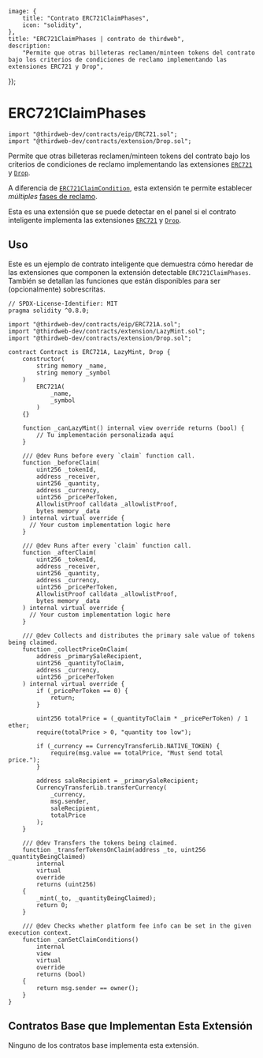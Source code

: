 
	image: {
		title: "Contrato ERC721ClaimPhases",
		icon: "solidity",
	},
	title: "ERC721ClaimPhases | contrato de thirdweb",
	description:
		"Permite que otras billeteras reclamen/minteen tokens del contrato bajo los criterios de condiciones de reclamo implementando las extensiones ERC721 y Drop",
});


# ERC721ClaimPhases 

```solidity
import "@thirdweb-dev/contracts/eip/ERC721.sol";
import "@thirdweb-dev/contracts/extension/Drop.sol";
```

Permite que otras billeteras reclamen/minteen tokens del contrato bajo los criterios de condiciones de reclamo implementando las extensiones [`ERC721`](/contracts/build/extensions/erc-721/ERC721) y [`Drop`](/contracts/build/extensions/general/Drop).

A diferencia de [`ERC721ClaimCondition`](/contracts/build/extensions/erc-721/ERC721ClaimConditions), esta extensión te permite establecer _múltiples_ [fases de reclamo](/glossary/claim-phases).

Esta es una extensión que se puede detectar en el panel si el contrato inteligente implementa las extensiones [`ERC721`](/contracts/build/extensions/erc-721/ERC721) y [`Drop`](/contracts/build/extensions/general/Drop).

<GithubButtonLink href="https://github.com/thirdweb-dev/contracts/blob/main/contracts/extension/Drop.sol" />

## Uso

Este es un ejemplo de contrato inteligente que demuestra cómo heredar de las extensiones que componen la extensión detectable `ERC721ClaimPhases`.
También se detallan las funciones que están disponibles para ser (opcionalmente) sobrescritas.

```solidity
// SPDX-License-Identifier: MIT
pragma solidity ^0.8.0;

import "@thirdweb-dev/contracts/eip/ERC721A.sol";
import "@thirdweb-dev/contracts/extension/LazyMint.sol";
import "@thirdweb-dev/contracts/extension/Drop.sol";

contract Contract is ERC721A, LazyMint, Drop {
    constructor(
        string memory _name,
        string memory _symbol
    )
        ERC721A(
            _name,
            _symbol
        )
    {}

    function _canLazyMint() internal view override returns (bool) {
        // Tu implementación personalizada aquí
    }

    /// @dev Runs before every `claim` function call.
    function _beforeClaim(
        uint256 _tokenId,
        address _receiver,
        uint256 _quantity,
        address _currency,
        uint256 _pricePerToken,
        AllowlistProof calldata _allowlistProof,
        bytes memory _data
    ) internal virtual override {
      // Your custom implementation logic here
    }

    /// @dev Runs after every `claim` function call.
    function _afterClaim(
        uint256 _tokenId,
        address _receiver,
        uint256 _quantity,
        address _currency,
        uint256 _pricePerToken,
        AllowlistProof calldata _allowlistProof,
        bytes memory _data
    ) internal virtual override {
      // Your custom implementation logic here
    }

    /// @dev Collects and distributes the primary sale value of tokens being claimed.
    function _collectPriceOnClaim(
        address _primarySaleRecipient,
        uint256 _quantityToClaim,
        address _currency,
        uint256 _pricePerToken
    ) internal virtual override {
        if (_pricePerToken == 0) {
            return;
        }

        uint256 totalPrice = (_quantityToClaim * _pricePerToken) / 1 ether;
        require(totalPrice > 0, "quantity too low");

        if (_currency == CurrencyTransferLib.NATIVE_TOKEN) {
            require(msg.value == totalPrice, "Must send total price.");
        }

        address saleRecipient = _primarySaleRecipient;
        CurrencyTransferLib.transferCurrency(
            _currency,
            msg.sender,
            saleRecipient,
            totalPrice
        );
    }

    /// @dev Transfers the tokens being claimed.
    function _transferTokensOnClaim(address _to, uint256 _quantityBeingClaimed)
        internal
        virtual
        override
        returns (uint256)
    {
        _mint(_to, _quantityBeingClaimed);
        return 0;
    }

    /// @dev Checks whether platform fee info can be set in the given execution context.
    function _canSetClaimConditions()
        internal
        view
        virtual
        override
        returns (bool)
    {
        return msg.sender == owner();
    }
}
```

## Contratos Base que Implementan Esta Extensión

Ninguno de los contratos base implementa esta extensión.
